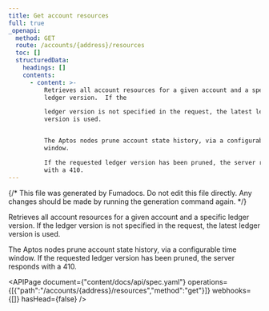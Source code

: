 ```yaml
---
title: Get account resources
full: true
_openapi:
  method: GET
  route: /accounts/{address}/resources
  toc: []
  structuredData:
    headings: []
    contents:
      - content: >-
          Retrieves all account resources for a given account and a specific
          ledger version.  If the

          ledger version is not specified in the request, the latest ledger
          version is used.


          The Aptos nodes prune account state history, via a configurable time
          window.

          If the requested ledger version has been pruned, the server responds
          with a 410.
---
```


{/* This file was generated by Fumadocs. Do not edit this file directly. Any changes should be made by running the generation command again. */}

Retrieves all account resources for a given account and a specific ledger version.  If the
ledger version is not specified in the request, the latest ledger version is used.

The Aptos nodes prune account state history, via a configurable time window.
If the requested ledger version has been pruned, the server responds with a 410.

<APIPage document={"content/docs/api/spec.yaml"} operations={[{"path":"/accounts/{address}/resources","method":"get"}]} webhooks={[]} hasHead={false} />